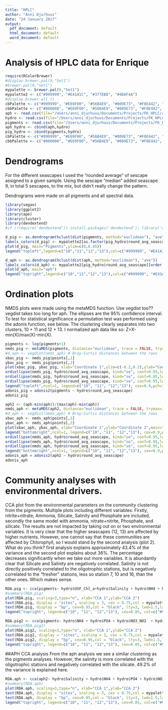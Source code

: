 ```yaml
---
title: "HPLC"
author: "Anni Djurhuus"
date: "24 January 2017"
output:
  pdf_document: default
  html_document: default
  word_document: default
---
```


# Analysis of HPLC data for Enrique

```r
require(RColorBrewer)
#display.brewer.pal(9,"Set1")
#brewer.pal(9,"Set1")
mypalette <- brewer.pal(9,"Set1")
mypalette2 <- c("#999999", "#E41A1C", "#377EB8", "#4DAF4A")
#display.brewer.all ()
cbPalette <- c("#999999", "#E69F00", "#56B4E9", "#009E73", "#F0E442", "#0072B2", "#D55E00", "#CC79A7")
cbbPalette <- c("#000000", "#E69F00", "#56B4E9", "#009E73", "#F0E442", "#0072B2", "#D55E00", "#CC79A7")
aph <- read.csv(file="/Users/anni_djurhuus/Documents/Projects/FK_HPLC/aph.csv", header=TRUE, row.names = 1)
hydro <- read.csv(file="/Users/anni_djurhuus/Documents/Projects/FK_HPLC/hydro.csv", header=TRUE, stringsAsFactors=F, colClasses = c("round_avg_seascape"="factor"), row.names = 1)
pigments <- read.csv(file="/Users/anni_djurhuus/Documents/Projects/FK_HPLC/all_pigments.csv", header=TRUE, row.names = 1)
aph_hydro <- cbind(aph,hydro)
pig_hydro <- cbind(pigments,hydro)
cbPalette <- c("#999999", "#E69F00", "#56B4E9", "#009E73", "#F0E442", "#0072B2", "#D55E00", "#CC79A7")
cbbPalette <- c("#000000", "#E69F00", "#56B4E9", "#009E73", "#F0E442", "#0072B2", "#D55E00", "#CC79A7")
```

# Dendrograms
For the different seascapes I used the "rounded average" of sescape assigned to a given sample. Using the sescape "median" added seascape 9, in total 5 sescapes, to the mix, but didn't really change the pattern.

Dendrograms were made on all pigments and all spectral data. 


```r
library(vegan)
library(ggplot2)
library(ape)
library(cluster)
library(dendextend)
#if (!require('dendextend')) install.packages('dendextend'); library('dendextend')

d_pig <- as.dendrogram(hclust(dist(pigments, method="euclidean"), "ave"))
labels_colors(d_pig) <- mypalette2[as.factor(pig_hydro$round_avg_seascape)][order.dendrogram(d_pig)]
plot(d_pig, main="Pigments",ylim=c(0,0.45))
legend("topleft",legend=c("10","11","12","13"),col=c("#999999", "#E41A1C", "#377EB8", "#4DAF4A"), pch=(16),bty="n",title="Seascapes")
```

```r
d_aph <- as.dendrogram(hclust(dist(aph, method="euclidean"), "ave"))
labels_colors(d_aph) <- mypalette2[pig_hydro$round_avg_seascape][order.dendrogram(d_aph)]
plot(d_aph, main="aph")
legend("topright",legend=c("10","11","12","13"),col=c("#999999", "#E41A1C", "#377EB8", "#4DAF4A"), pch=(16),bty="n",title="Seascapes")

```

# Ordination plots

NMDS plots were made using the metaMDS function. Use vegdist too?? vegdist takes too long for aph.
The ellipses are the 95% confidence interval. To test for statistical significance a permutation test was performed using the adonis function, see below. 
The clustering clearly separates into two clusters, 10 + 11 and 12 + 13. I normalized aph data like so: Z=X-min(X)/max(X)-min(X).

```r
pigments <- log(pigments+1)
nmds_pig <- metaMDS(pigments, distance="euclidean", trace = FALSE, trymax=100) 
#d_aph <- vegdist(nmds_aph) # Bray-Curtis distances between the rows
xbac_pig <- nmds_pig$points[,1]
ybac_pig <- nmds_pig$points[,2]
plot(xbac_pig, ybac_pig, xlab="Coordinate 1",ylim=c(-0.2,0.2),ylab="Coordinate 2",main="Pigments",pch=16,cex=1.5,col=c(mypalette2[hydro$round_avg_seascape]))
ordiellipse(nmds_pig, hydro$round_avg_seascape, kind="se", conf=0.95,lwd=1, lty=2,col="#999999", draw=c("lines"),show.groups = "10", alpha=100, border="NA")
ordiellipse(nmds_pig, hydro$round_avg_seascape, kind="se", conf=0.95,lwd=1, lty=2,col="#377EB8", draw=c("lines"),show.groups = "12", alpha=100, border="NA")
ordiellipse(nmds_pig, hydro$round_avg_seascape, kind="se", conf=0.95,lwd=1, lty=2,col="#4DAF4A", draw=c("lines"),show.groups = "13", alpha=100, border="NA")
legend("topleft",ncol=1, legend=c("10", "11", "12","13"), cex=0.9,pch=19,col=c("#999999", "#E41A1C", "#377EB8", "#4DAF4A"))
adonis_pig = adonis2(pigments ~ hydro$round_avg_seascape)
adonis_pig
```


```r
aph2 <- (aph-min(aph))/(max(aph)-min(aph))
nmds_aph <- metaMDS(aph2, distance="euclidean", trace = FALSE, trymax=100) 
#d_aph <- vegdist(nmds_aph) # Bray-Curtis distances between the rows
xbac_aph <- nmds_aph$points[,1]
ybac_aph <- nmds_aph$points[,2]
plot(xbac_aph, ybac_aph, xlab="Coordinate 1",ylab="Coordinate 2",main="aph",pch=19,cex=1.5,col=c(mypalette2[hydro$round_avg_seascape]))
legend("bottomright",ncol=1, legend=c("10", "11", "12","13"), cex=0.9,pch=19,col=c("#999999", "#E41A1C", "#377EB8", "#4DAF4A"))
ordiellipse(nmds_aph, hydro$round_avg_seascape, kind="se", conf=0.95,lwd=1, lty=2,col="#999999", draw=c("lines"),show.groups = "10", alpha=100, border="NA")
ordiellipse(nmds_aph, hydro$round_avg_seascape, kind="se", conf=0.95,lwd=1, lty=2,col="#377EB8", draw=c("lines"),show.groups = "12", alpha=100, border="NA")
ordiellipse(nmds_aph, hydro$round_avg_seascape, kind="se", conf=0.95,lwd=1, lty=2,col="#4DAF4A", draw=c("lines"),show.groups = "13", alpha=100, border="NA")
legend("bottomright",ncol=1, legend=c("10", "11", "12","13"), cex=0.9,pch=19,col=c("#999999", "#E41A1C", "#377EB8", "#4DAF4A"))
adonis_aph = adonis2(aph2 ~ hydro$round_avg_seascape)
adonis_aph
```

# Community analyses with environmental drivers. 

CCA plot from the environmental parameters on the community clustering from the pigments. Multiple plots including different variables: Firstly, nitrite+nitrate, Ammonia, Silicate, Salinity and Phosphate are included, secondly the same model with ammonia, nitrate+nitrite, Phosphate, and silicate. The results are not impacted by taking out on or two environmental variables. It is very clear that the higher seascapes (12, 13) are affected by higher nutrients. However, one cannot say that these communities are affected by Chlorophyll, so I would stand by the second analysis (plot 2). What do you think? first analysis explains approximately 43.4% of the variance and the second plot explains about 36%. The percentage decreases significantly when we take out more variables. 
It is abundantly clear that Silicate and Salinity are negatively correlated. Salinity is not directly positively correlated to the oligotrophic stations, but is negatively correlated to the "fresher" stations, less so station 7, 10 and 16, than the other ones. Which makes sense.

```r
RDA.pig <- cca(pigments~ hydro$USF_Chl_a+hydro$Salinity + hydro$NH4 + hydro$PO4 + hydro$NO3_NO2  + hydro$Si)
#summary(RDA.pig)
plot(RDA.pig, scaling=3,type="n", xlab="CCA 1",ylab="CCA 2")
text(RDA.pig, display = "sites", scaling = 3, cex = 0.75,col = mypalette2[as.factor(hydro$round_avg_seascape)],labels=c("MR","LK","WS","7","12","10","18","16","68","65","60","58","57.3","57","55","54","53","51","49","45","41","33","31","30"))
text(RDA.pig, display = "bp", cex=0.95,col = "black", lty=3, lwd=1.5,labels=c("Chl a","Sal","Ammonia","Phosph","Nitrate_Nitrite","Si"))
legend("topright", legend=c("10", "11", "12","13"), cex=0.85, col=c("#999999", "#E41A1C", "#377EB8", "#4DAF4A"),pch=c(16))
```

```r
RDA.pig2 <- cca(pigments~ hydro$NH4 + hydro$PO4 + hydro$NO3_NO2  + hydro$Si + hydro$Salinity)
#summary(RDA.pig2)
plot(RDA.pig2, scaling=3,type="n", xlab="CCA 1",ylab="CCA 2")
text(RDA.pig2, display = "sites", scaling = 3, cex = 0.75,col = mypalette2[as.factor(hydro$round_avg_seascape)],labels=c("MR","LK","WS","7","12","10","18","16","68","65","60","58","57.3","57","55","54","53","51","49","45","41","33","31","30"))
text(RDA.pig2, display = "bp", cex=0.95,col = "black", lty=3, lwd=1.5,labels=c("Ammonia","Phosphate","Nitrate_Nitrite","Silicate", "Salinity"))
legend("topright", legend=c("10", "11", "12","13"), cex=0.85, col=c("#999999", "#E41A1C", "#377EB8", "#4DAF4A"),pch=c(16))
```


##APH CCA analysis
From the aph analysis we see a similar clustering as the pigments analyses. However, the salinity is more correlated with the oligotrophic stations and negatively correlated with the silicate. 49.2% of the variance is explained here.

```r
RDA.aph <- cca(aph2~ hydro$Salinity + hydro$NH4 + hydro$PO4 + hydro$NO3_NO2  + hydro$Si)
#summary(RDA.aph)
plot(RDA.aph, scaling=3,type="n", xlab="CCA 1",ylab="CCA 2")
text(RDA.aph, display = "sites", scaling = 3, cex = 0.75,col = mypalette2[as.factor(hydro$round_avg_seascape)],labels=c("MR","LK","WS","7","12","10","18","16","68","65","60","58","57.3","57","55","54","53","51","49","45","41","33","31","30"))
text(RDA.aph, display = "bp", cex=0.95,col = "black", lty=3, lwd=1.5,labels=c("Salinity","Ammonia","Phosphate","Nitrate_Nitrite","Silicate"))
legend("topright", legend=c("10", "11", "12","13"), cex=0.85, col=c("#999999", "#E41A1C", "#377EB8", "#4DAF4A"),pch=c(16))
```



